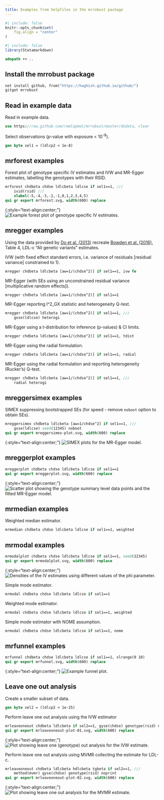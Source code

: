 ```yaml
---
title: Examples from helpfiles in the mrrobust package
---
```


```r
#| include: false
knitr::opts_chunk$set(
    fig.align = "center"
)
```

```r
#| include: false
library(Statamarkdown)
```

```stata
adopath ++ ..
```

## Install the mrrobust package
```stata
net install github, from("https://haghish.github.io/github/")
gitget mrrobust
```

## Read in example data

Read in example data.
```stata
use https://raw.github.com/remlapmot/mrrobust/master/dodata, clear
```

Select observations (*p*-value with exposure < 10^-8^).
```stata
gen byte sel1 = (ldlcp2 < 1e-8)
```

## mrforest examples
Forest plot of genotype specific IV estimates and IVW and MR-Egger estimates, 
labelling the genotypes with their RSID.
```stata
mrforest chdbeta chdse ldlcbeta ldlcse if sel1==1, ///
	ivid(rsid) ///
	xlabel(-5,-4,-3,-2,-1,0,1,2,3,4,5)
qui gr export mrforest.svg, width(600) replace
```

{:style="text-align:center;"}
![Example forest plot of genotype specific IV estimates.](mrforest.svg)

## mregger examples
Using the data provided by [Do et al. (2013)](https://doi.org/10.1038/ng.2795) 
recreate [Bowden et al. (2016)](https://doi.org/10.1002/gepi.21965), 
Table 4, LDL-c "All genetic variants" estimates.

IVW (with fixed effect standard errors, i.e. variance of residuals 
[residual variance] constrained to 1).
```stata
mregger chdbeta ldlcbeta [aw=1/(chdse^2)] if sel1==1, ivw fe
```

MR-Egger (with SEs using an unconstrained residual variance 
[multiplicative random effects]).
```stata
mregger chdbeta ldlcbeta [aw=1/(chdse^2)] if sel1==1
```

MR-Egger reporting I^2_GX statistic and heterogeneity Q-test.
```stata
mregger chdbeta ldlcbeta [aw=1/(chdse^2)] if sel1==1, ///
	gxse(ldlcse) heterogi
```

MR-Egger using a t-distribution for inference (p-values) & CI limits.
```stata
mregger chdbeta ldlcbeta [aw=1/(chdse^2)] if sel1==1, tdist
```

MR-Egger using the radial formulation.
```stata
mregger chdbeta ldlcbeta [aw=1/(chdse^2)] if sel1==1, radial
```

MR-Egger using the radial formulation and reporting heterogeneity (Rucker's) Q-test.
```stata
mregger chdbeta ldlcbeta [aw=1/(chdse^2)] if sel1==1, ///
	radial heterogi
```

## mreggersimex examples
SIMEX suppressing bootstrapped SEs (for speed - remove `noboot` option to obtain 
SEs).
```stata
mreggersimex chdbeta ldlcbeta [aw=1/chdse^2] if sel1==1, ///
	gxse(ldlcse) seed(12345) noboot
qui gr export mreggersimex-plot.svg, width(600) replace
```

{:style="text-align:center;"}
![SIMEX plots for the MR-Egger model.](mreggersimex-plot.svg)

## mreggerplot examples
```stata
mreggerplot chdbeta chdse ldlcbeta ldlcse if sel1==1
qui gr export mreggerplot.svg, width(600) replace
```

{:style="text-align:center;"}
![Scatter plot showing the genotype summary level data points and the fitted MR-Egger model.](mreggerplot.svg)

## mrmedian examples
Weighted median estimator.
```stata
mrmedian chdbeta chdse ldlcbeta ldlcse if sel1==1, weighted
```

## mrmodal examples
```stata
mrmodalplot chdbeta chdse ldlcbeta ldlcse if sel1==1, seed(12345)
qui gr export mrmodalplot.svg, width(600) replace
```

{:style="text-align:center;"}
![Densities of the IV estimates using different values of the phi parameter.](mrmodalplot.svg)

Simple mode estimator.
```stata
mrmodal chdbeta chdse ldlcbeta ldlcse if sel1==1
```

Weighted mode estimator.
```stata
mrmodal chdbeta chdse ldlcbeta ldlcse if sel1==1, weighted
```

Simple mode estimator with NOME assumption.
```stata
mrmodal chdbeta chdse ldlcbeta ldlcse if sel1==1, nome
```

## mrfunnel examples
```stata
mrfunnel chdbeta chdse ldlcbeta ldlcse if sel1==1, xlrange(0 10)
qui gr export mrfunnel.svg, width(600) replace
```

{:style="text-align:center;"}
![Example funnel plot.](mrfunnel.svg)

## Leave one out analysis
Create a smaller subset of data.
```stata
gen byte sel2 = (ldlcp2 < 1e-25)
```

Perform leave one out analysis using the IVW estimator
```stata
mrleaveoneout chdbeta ldlcbeta if sel2==1, gyse(chdse) genotype(rsid) noprint
qui gr export mrleaveoneout-plot-01.svg, width(600) replace
```

{:style="text-align:center;"}
![Plot showing leave one (genotype) out analysis for the IVW estimate.](mrleaveoneout-plot-01.svg)

Perform leave one out analysis using MVMR collecting the estimate for LDL-c.
```stata
mrleaveoneout chdbeta ldlcbeta hdlcbeta tgbeta if sel2==1, ///
	method(mvmr) gyse(chdse) genotype(rsid) noprint
qui gr export mrleaveoneout-plot-02.svg, width(600) replace
```

{:style="text-align:center;"}
![Plot showing leave one out analysis for the MVMR estimate.](mrleaveoneout-plot-02.svg)
